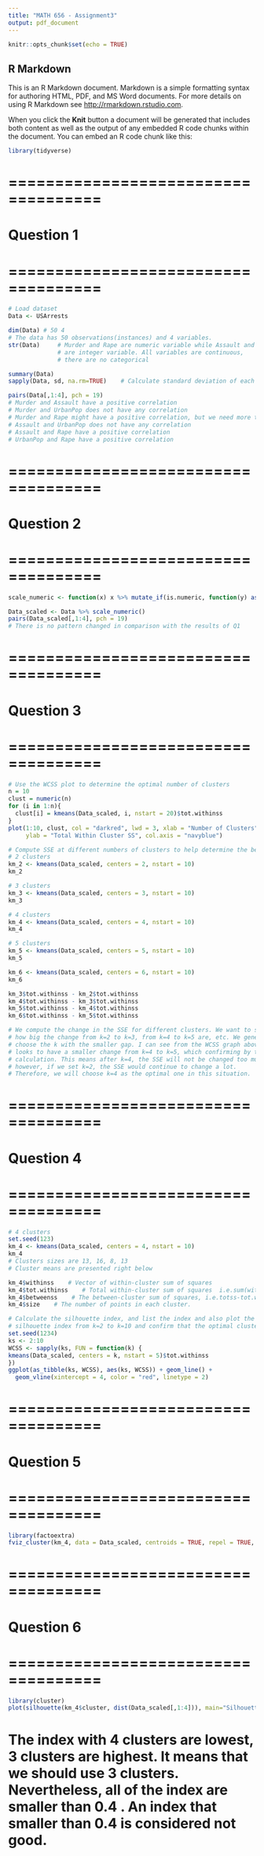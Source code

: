 ```yaml
---
title: "MATH 656 - Assignment3"
output: pdf_document
---
```


```r
knitr::opts_chunk$set(echo = TRUE)
```

## R Markdown

This is an R Markdown document. Markdown is a simple formatting syntax for authoring HTML, PDF, and MS Word documents. For more details on using R Markdown see <http://rmarkdown.rstudio.com>.

When you click the **Knit** button a document will be generated that includes both content as well as the output of any embedded R code chunks within the document. You can embed an R code chunk like this:

```r
library(tidyverse)
```

# ====================================
# Question 1
# ====================================

```r
# Load dataset
Data <- USArrests 
```


```r
dim(Data) # 50 4
# The data has 50 observations(instances) and 4 variables.
str(Data)     # Murder and Rape are numeric variable while Assault and UrbanPop 
              # are integer variable. All variables are continuous, 
              # there are no categorical

summary(Data)
sapply(Data, sd, na.rm=TRUE)    # Calculate standard deviation of each variable
```
```r
pairs(Data[,1:4], pch = 19)
# Murder and Assault have a positive correlation 
# Murder and UrbanPop does not have any correlation
# Murder and Rape might have a positive correlation, but we need more tests to confirm it
# Assault and UrbanPop does not have any correlation
# Assault and Rape have a positive correlation 
# UrbanPop and Rape have a positive correlation 
```

# ====================================
# Question 2
# ====================================
```r
scale_numeric <- function(x) x %>% mutate_if(is.numeric, function(y) as.vector(scale(y)))

Data_scaled <- Data %>% scale_numeric()
pairs(Data_scaled[,1:4], pch = 19)
# There is no pattern changed in comparison with the results of Q1
```

# ====================================
# Question 3
# ====================================

```r
# Use the WCSS plot to determine the optimal number of clusters
n = 10
clust = numeric(n)
for (i in 1:n){
  clust[i] = kmeans(Data_scaled, i, nstart = 20)$tot.withinss
}
plot(1:10, clust, col = "darkred", lwd = 3, xlab = "Number of Clusters", type = "b",
     ylab = "Total Within Cluster SS", col.axis = "navyblue")
```
```r
# Compute SSE at different numbers of clusters to help determine the best cluster
# 2 clusters
km_2 <- kmeans(Data_scaled, centers = 2, nstart = 10)
km_2
```
```r
# 3 clusters
km_3 <- kmeans(Data_scaled, centers = 3, nstart = 10)
km_3
```

```r
# 4 clusters
km_4 <- kmeans(Data_scaled, centers = 4, nstart = 10)
km_4
```

```r
# 5 clusters
km_5 <- kmeans(Data_scaled, centers = 5, nstart = 10)
km_5
```
```r
km_6 <- kmeans(Data_scaled, centers = 6, nstart = 10)
km_6
```

```r
km_3$tot.withinss - km_2$tot.withinss
km_4$tot.withinss - km_3$tot.withinss
km_5$tot.withinss - km_4$tot.withinss
km_6$tot.withinss - km_5$tot.withinss
```

```r
# We compute the change in the SSE for different clusters. We want to see 
# how big the change from k=2 to k=3, from k=4 to k=5 are, etc. We generally
# choose the k with the smaller gap. I can see from the WCSS graph above, k=4 
# looks to have a smaller change from k=4 to k=5, which confirming by the 
# calculation. This means after k=4, the SSE will not be changed too much, 
# however, if we set k=2, the SSE would continue to change a lot. 
# Therefore, we will choose k=4 as the optimal one in this situation. 
```

# ====================================
# Question 4
# ====================================
```r
# 4 clusters
set.seed(123)
km_4 <- kmeans(Data_scaled, centers = 4, nstart = 10)
km_4
# Clusters sizes are 13, 16, 8, 13
# Cluster means are presented right below
```
```r
km_4$withinss    # Vector of within-cluster sum of squares
km_4$tot.withinss    # Total within-cluster sum of squares  i.e.sum(withinss).
km_4$betweenss    # The between-cluster sum of squares, i.e.totss-tot.withinss.
km_4$size    # The number of points in each cluster.
```

```r
# Calculate the silhouette index, and list the index and also plot the 
# silhouette index from k=2 to k=10 and confirm that the optimal cluster is 4
set.seed(1234)
ks <- 2:10
WCSS <- sapply(ks, FUN = function(k) {
kmeans(Data_scaled, centers = k, nstart = 5)$tot.withinss
})
ggplot(as_tibble(ks, WCSS), aes(ks, WCSS)) + geom_line() + 
  geom_vline(xintercept = 4, color = "red", linetype = 2)
```


# ====================================
# Question 5
# ====================================

```r
library(factoextra)
fviz_cluster(km_4, data = Data_scaled, centroids = TRUE, repel = TRUE, ellipse.type = "norm")
```

# ====================================
# Question 6
# ====================================
```r
library(cluster)
plot(silhouette(km_4$cluster, dist(Data_scaled[,1:4])), main="Silhouette")
```

# The index with 4 clusters are lowest, 3 clusters are highest. It means that we should use 3 clusters. Nevertheless, all of the index are smaller than 0.4 . An index that smaller than 0.4 is considered not good. 